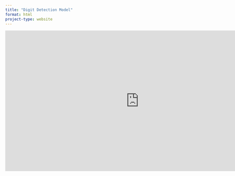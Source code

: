 ```yaml
---
title: "Digit Detection Model"
format: html
project-type: website
---
```


<iframe
	src="https://ahrr-textidentifier.hf.space"
	frameborder="0"
	width="850"
	height="450"
></iframe>